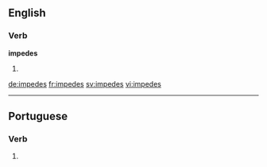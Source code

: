==English==

===Verb===
'''impedes'''

# {{third-person singular of|impede}}

[[de:impedes]]
[[fr:impedes]]
[[sv:impedes]]
[[vi:impedes]]

----
==Portuguese==

===Verb===
{{head|pt|verb form}}
# {{conjugation of|impedir||2|s|present|indicative|lang=pt}}
{{rfc-auto}}